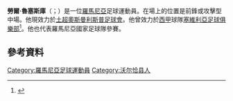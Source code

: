 '''勞爾·魯塞斯庫'''（{{lang-ro|Raul Rusescu}}；{{bd|1988年|7月9日}}）是一位[[羅馬尼亞|羅馬尼亞]]足球運動員。在場上的位置是前鋒或攻擊型中場。他現效力於[[土超|土超]][[奧斯曼利斯普足球會|奧斯曼利斯普足球會]]。他曾效力於[[西甲|西甲]]球隊[[塞維利亞足球俱樂部|塞維利亞足球俱樂部]]<ref>{{cite web|url=http://www.sevillafc.es/nuevaweb/actualidad/noticias/29273|title=Raul Rusescu, máximo goleador de la Liga rumana, firma por cinco campañas|publisher=Sevilla FC Official Website|date=13 June 2013|language=es|deadurl=yes|archiveurl=https://web.archive.org/web/20130617033613/http://www.sevillafc.es/nuevaweb/actualidad/noticias/29273|archivedate=2013年6月17日|accessdate=2015年6月8日}}</ref>。他也代表羅馬尼亞國家足球隊參賽。
==參考資料==
{{Reflist}}

{{DEFAULTSORT: Rusescu, Raul}}
[[Category:羅馬尼亞足球運動員|Category:羅馬尼亞足球運動員]]
[[Category:沃尔恰县人|Category:沃尔恰县人]]